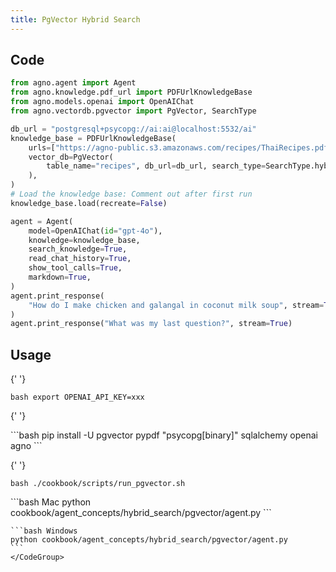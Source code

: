```yaml
---
title: PgVector Hybrid Search
---
```


## Code

```python
from agno.agent import Agent
from agno.knowledge.pdf_url import PDFUrlKnowledgeBase
from agno.models.openai import OpenAIChat
from agno.vectordb.pgvector import PgVector, SearchType

db_url = "postgresql+psycopg://ai:ai@localhost:5532/ai"
knowledge_base = PDFUrlKnowledgeBase(
    urls=["https://agno-public.s3.amazonaws.com/recipes/ThaiRecipes.pdf"],
    vector_db=PgVector(
        table_name="recipes", db_url=db_url, search_type=SearchType.hybrid
    ),
)
# Load the knowledge base: Comment out after first run
knowledge_base.load(recreate=False)

agent = Agent(
    model=OpenAIChat(id="gpt-4o"),
    knowledge=knowledge_base,
    search_knowledge=True,
    read_chat_history=True,
    show_tool_calls=True,
    markdown=True,
)
agent.print_response(
    "How do I make chicken and galangal in coconut milk soup", stream=True
)
agent.print_response("What was my last question?", stream=True)
```

## Usage

<Steps>
  <Snippet file="create-venv-step.mdx" />

{' '}

<Step title="Set your API key">```bash export OPENAI_API_KEY=xxx ```</Step>

{' '}

<Step title="Install libraries">
  ```bash pip install -U pgvector pypdf "psycopg[binary]" sqlalchemy openai agno ```
</Step>

{' '}

<Step title="Run PgVector">```bash ./cookbook/scripts/run_pgvector.sh ```</Step>

  <Step title="Run Agent">
    <CodeGroup>
    ```bash Mac
    python cookbook/agent_concepts/hybrid_search/pgvector/agent.py
    ```

    ```bash Windows
    python cookbook/agent_concepts/hybrid_search/pgvector/agent.py
    ```
    </CodeGroup>

  </Step>
</Steps>
